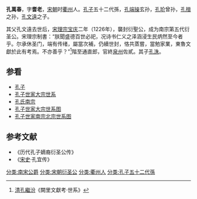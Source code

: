 {{blpunsourced|time=2017-01-15T00:36:01+00:00}}
{{expand|time=2017-01-15T00:36:01+00:00}}
'''孔萬春'''{{BD|1207年||1241年|}}{{citation needed}}，字'''耆老'''，[[宋朝|宋朝]]时[[衢州|衢州]]人。[[孔子|孔子]]五十二代孫，[[孔端操|孔端操]]玄孙，[[孔玠|孔玠]]曾孙，[[孔搢|孔搢]]之孙，[[孔文遠|孔文遠]]之子。

其父孔文遠去世后，[[宋理宗|宋理宗]][[宝庆|宝庆]]二年（1226年），襲封衍聖公，成为南宗第五代衍圣公。宋理宗制書：“朕聞盛德百世必祀，况诗书仁义之泽涵浸生民炳然至今者乎。尔承休圣门，端有传绪，屬當次補，仍續世封，恪共蒸嘗，當勉家業，東魯文獻於此有考焉。不亦善乎？”<ref>[[清|清]][[孔繼汾|孔繼汾]]《闕里文獻考·世系》</ref>階至通直郎，官終[[泉州|泉州]]佐貳。其子[[孔洙|孔洙]]。
{{start box}}
{{s-before|[[孔文遠|孔文遠]]}}
{{s-title|[[南宋|南宋]]南宗[[衍圣公|衍圣公]]|1226年—1241年}}
{{s-after|[[孔洙|孔洙]]}}
{{end box}}

==参看==
*[[孔子|孔子]]
*[[孔子世家大宗世系|孔子世家大宗世系]]
*[[孔氏南宗|孔氏南宗]]
*[[孔子世家大宗世系图|孔子世家大宗世系图]]
*[[孔子世家南宗北宗世系图|孔子世家南宗北宗世系图]]
==参考文献==
*《历代孔子嫡裔衍圣公传》
*《[[宋史|宋史]]·孔宜传》
{{reflist}}
{{衍圣公}}
[[分类:南宋公爵|分类:南宋公爵]]
[[分类:宋朝衍圣公|分类:宋朝衍圣公]]
[[分类:衢州人|分类:衢州人]]
[[分类:孔子五十二代孫|分类:孔子五十二代孫]]